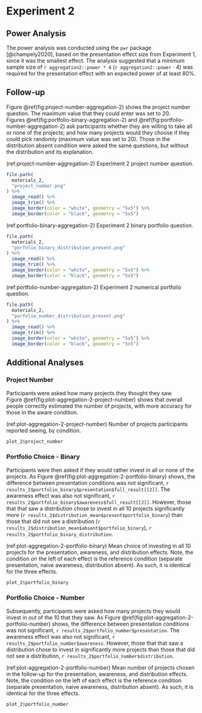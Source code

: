 # Experiment 2

## Power Analysis {#power-analysis-aggregation-2}

The power analysis was conducted using the `pwr` package [@champely2020], based
on the presentation effect size from Experiment 1, since it was the smallest
effect. The analysis suggested that a minimum sample size of
`r aggregation2::power * 4` (`r aggregation2::power` $\cdot$ 4) was required for
the presentation effect with an expected power of at least 80%.

## Follow-up {#follow-up-materials-aggregation-2-appendix}

Figure \@ref(fig:project-number-aggregation-2) shows the project number
question. The maximum value that they could enter was set to 20.
Figures \@ref(fig:portfolio-binary-aggregation-2)
and \@ref(fig:portfolio-number-aggregation-2) ask participants whether they are
willing to take all or none of the projects; and how many projects would they
choose if they could pick randomly (maximum value was set to 20). Those in the
distribution absent condition were asked the same questions, but without the
distribution and its explanation.

(ref:project-number-aggregation-2) Experiment 2 project number question.

```r
file.path(
  materials_2,
  "project_number.png"
) %>%
  image_read() %>%
  image_trim() %>%
  image_border(color = "white", geometry = "5x5") %>%
  image_border(color = "black", geometry = "5x5")
```

(ref:portfolio-binary-aggregation-2) Experiment 2 binary portfolio question.

```r
file.path(
  materials_2,
  "porfolio_binary_distribution_present.png"
) %>%
  image_read() %>%
  image_trim() %>%
  image_border(color = "white", geometry = "5x5") %>%
  image_border(color = "black", geometry = "5x5")
```

(ref:portfolio-number-aggregation-2) Experiment 2 numerical portfolio question.

```r
file.path(
  materials_2,
  "porfolio_number_distribution_present.png"
) %>%
  image_read() %>%
  image_trim() %>%
  image_border(color = "white", geometry = "5x5") %>%
  image_border(color = "black", geometry = "5x5")
```

## Additional Analyses {#results-aggregation-2-appendix}

### Project Number

Participants were asked how many projects they thought they saw.
Figure \@ref(fig:plot-aggregation-2-project-number) shows that overall people
correctly estimated the number of projects, with more accuracy for those in the
aware condition.

(ref:plot-aggregation-2-project-number) Number of projects participants reported seeing, by condition.

```r
plot_2$project_number
```

### Portfolio Choice - Binary

Participants were then asked if they would rather invest in all or none of the
projects. As Figure \@ref(fig:plot-aggregation-2-portfolio-binary) shows, the
difference between presentation conditions was not significant,
`r results_2$portfolio_binary$presentation$full_result[[2]]`. The
awareness effect was also not significant,
`r results_2$portfolio_binary$awareness$full_result[[2]]`. However,
those that that saw a distribution chose to invest in all 10 projects
significantly more
(`r results_2$distribution_mean$present$portfolio_binary`) than
those that did not see a distribution
(`r results_2$distribution_mean$absent$portfolio_binary`),
`r results_2$portfolio_binary_distribution`.

(ref:plot-aggregation-2-portfolio-binary) Mean choice of investing in all 10 projects for the presentation, awareness, and distribution effects. Note, the condition on the left of each effect is the reference condition (separate presentation, naive awareness, distribution absent). As such, it is identical for the three effects.

```r
plot_2$portfolio_binary
```

### Portfolio Choice - Number

Subsequently, participants were asked how many projects they would invest in out
of the 10 that they saw. As
Figure \@ref(fig:plot-aggregation-2-portfolio-number) shows, the difference
between presentation conditions was not significant,
`r results_2$portfolio_number$presentation`. The awareness effect
was also not significant, `r results_2$portfolio_number$awareness`.
However, those that that saw a distribution chose to invest in significantly
more projects than those that did not see a distribution,
`r results_2$portfolio_number$distribution`.

(ref:plot-aggregation-2-portfolio-number) Mean number of projects chosen in the follow-up for the presentation, awareness, and distribution effects. Note, the condition on the left of each effect is the reference condition (separate presentation, naive awareness, distribution absent). As such, it is identical for the three effects.

```r
plot_2$portfolio_number
```